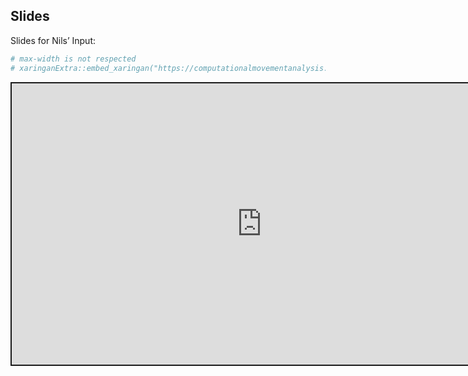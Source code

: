 

## Slides


Slides for Nils' Input:

```r
# max-width is not respected
# xaringanExtra::embed_xaringan("https://computationalmovementanalysis.github.io/Slides/going_further_with_git.html",max_width = "800px")

```

<div class="shareagain" style="min-width:300px;margin:1em auto;max-width:800px;">
  <iframe src="https://computationalmovementanalysis.github.io/Slides/going_further_with_git.html" width="800" height="450" style="border:2px solid currentColor;" loading="lazy" allowfullscreen></iframe>
  <script>fitvids('.shareagain', {players: 'iframe'});</script>
</div>

